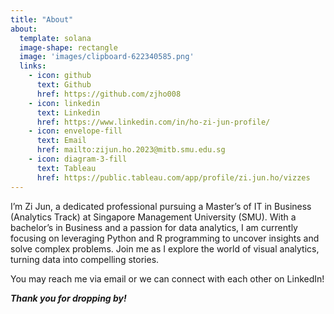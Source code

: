 ```yaml
---
title: "About"
about:
  template: solana
  image-shape: rectangle
  image: 'images/clipboard-622340585.png'
  links:
    - icon: github
      text: Github
      href: https://github.com/zjho008
    - icon: linkedin
      text: Linkedin
      href: https://www.linkedin.com/in/ho-zi-jun-profile/
    - icon: envelope-fill
      text: Email
      href: mailto:zijun.ho.2023@mitb.smu.edu.sg
    - icon: diagram-3-fill
      text: Tableau
      href: https://public.tableau.com/app/profile/zi.jun.ho/vizzes
---
```


I'm Zi Jun, a dedicated professional pursuing a Master's of IT in Business (Analytics Track) at Singapore Management University (SMU). With a bachelor's in Business and a passion for data analytics, I am currently focusing on leveraging Python and R programming to uncover insights and solve complex problems. Join me as I explore the world of visual analytics, turning data into compelling stories.

You may reach me via email or we can connect with each other on LinkedIn!

***Thank you for dropping by!***